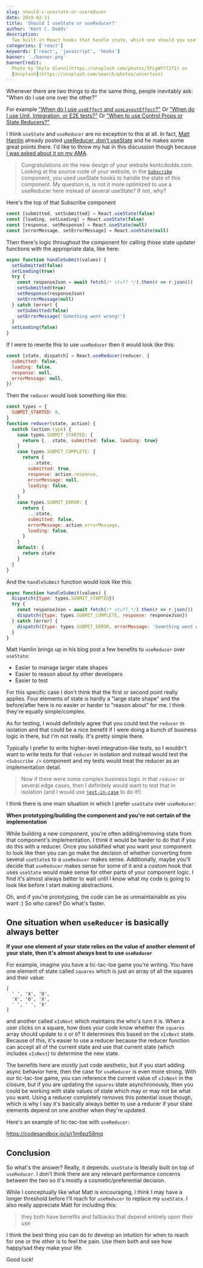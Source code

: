```yaml
---
slug: should-i-usestate-or-usereducer
date: 2019-02-11
title: 'Should I useState or useReducer?'
author: 'Kent C. Dodds'
description:
  Two built-in React hooks that handle state, which one should you use?
categories: ['react']
keywords: ['react', 'javascript', 'hooks']
banner: './banner.png'
bannerCredit:
  Photo by [Kyle Glenn](https://unsplash.com/photos/IFLgWYlT2fI) on
  [Unsplash](https://unsplash.com/search/photos/uncertain)
---
```


Whenever there are two things to do the same thing, people inevitably ask: "When
do I use one over the other?"

For example
["When do I use `useEffect` and `useLayoutEffect`?"](/blog/useeffect-vs-uselayouteffect)
Or
["When do I use Unit, Integration, or E2E tests?"](/blog/unit-vs-integration-vs-e2e-tests)
Or
["When to use Control Props or State Reducers?"](/blog/control-props-vs-state-reducers)

I think `useState` and `useReducer` are no exception to this at all. In fact,
[Matt Hamlin](https://twitter.com/immatthamlin) already posted
[useReducer, don't useState](https://matthamlin.me/blog/usereducer-do-not-usestate)
and he makes some great points there. I'd like to throw my hat in this
discussion though because
[I was asked about it on my AMA](https://github.com/kentcdodds/ama/issues/587).

> Congratulations on the new design of your website kentcdodds.com. Looking at
> the source code of your website, in the
> [`Subscribe`](https://github.com/kentcdodds/kentcdodds.com/blob/ed55aea3a58d24813a59cf72d8ffbdfbd96f769e/src/components/Forms/Subscribe.js)
> component, you used useState hooks to handle the state of this component. My
> question is, is not it more optimized to use a useReducer here instead of
> several useState? If not, why?

Here's the top of that Subscribe component

```jsx
const [submitted, setSubmitted] = React.useState(false)
const [loading, setLoading] = React.useState(false)
const [response, setResponse] = React.useState(null)
const [errorMessage, setErrorMessage] = React.useState(null)
```

Then there's logic throughout the component for calling those state updater
functions with the appropriate data, like here:

```jsx
async function handleSubmit(values) {
  setSubmitted(false)
  setLoading(true)
  try {
    const responseJson = await fetch(/* stuff */).then(r => r.json())
    setSubmitted(true)
    setResponse(responseJson)
    setErrorMessage(null)
  } catch (error) {
    setSubmitted(false)
    setErrorMessage('Something went wrong!')
  }
  setLoading(false)
}
```

If I were to rewrite this to use `useReducer` then it would look like this:

```jsx
const [state, dispatch] = React.useReducer(reducer, {
  submitted: false,
  loading: false,
  response: null,
  errorMessage: null,
})
```

Then the `reducer` would look something like this:

```jsx
const types = {
  SUBMIT_STARTED: 0,
}
function reducer(state, action) {
  switch (action.type) {
    case types.SUBMIT_STARTED: {
      return {...state, submitted: false, loading: true}
    }
    case types.SUBMIT_COMPLETE: {
      return {
        ...state,
        submitted: true,
        response: action.response,
        errorMessage: null,
        loading: false,
      }
    }
    case types.SUBMIT_ERROR: {
      return {
        ...state,
        submitted: false,
        errorMessage: action.errorMessage,
        loading: false,
      }
    }
    default: {
      return state
    }
  }
}
```

And the `handleSubmit` function would look like this:

```jsx
async function handleSubmit(values) {
  dispatch({type: types.SUBMIT_STARTED})
  try {
    const responseJson = await fetch(/* stuff */).then(r => r.json())
    dispatch({type: types.SUBMIT_COMPLETE, response: responseJson})
  } catch (error) {
    dispatch({type: types.SUBMIT_ERROR, errorMessage: 'Something went wrong!'})
  }
}
```

Matt Hamlin brings up in his blog post a few benefits to `useReducer` over
`useState`:

- Easier to manage larger state shapes
- Easier to reason about by other developers
- Easier to test

For this specific case I don't think that the first or second point really
applies. Four elements of state is hardly a "large state shape" and the
before/after here is no easier or harder to "reason about" for me. I think
they're equally simple/complex.

As for testing, I would definitely agree that you could test the `reducer` in
isolation and that could be a nice benefit if I were doing a bunch of business
logic in there, but I'm not really. It's pretty simple there.

Typically I prefer to write higher-level integration-like tests, so I wouldn't
want to write tests for that `reducer` in isolation and instead would test the
`<Subscribe />` component and my tests would treat the reducer as an
implementation detail.

> Now if there were some complex business logic in that `reducer` or several
> edge cases, then I definitely would want to test that in isolation (and I
> would use [`jest-in-case`](https://github.com/atlassian/jest-in-case) to do
> it!).

I think there is one main situation in which I prefer `useState` over
`useReducer`:

**When prototyping/building the component and you're not certain of the
implementation**

While building a new component, you're often adding/removing state from that
component's implementation. I think it would be harder to do that if you do this
with a reducer. Once you solidified what you want your component to look like
then you can go make the decision of whether converting from several `useState`s
to a `useReducer` makes sense. Additionally, maybe you'll decide that
`useReducer` makes sense for some of it and a custom hook that uses `useState`
would make sense for other parts of your component logic. I find it's almost
always better to wait until I know what my code is going to look like before I
start making abstractions.

Oh, and if you're prototyping, the code can be as unmaintainable as you want :)
So who cares? Do what's faster.

## One situation when `useReducer` is basically always better

**If your one element of your state relies on the value of another element of
your state, then it's almost always best to use `useReducer`**

For example, imagine you have a tic-tac-toe game you're writing. You have one
element of state called `squares` which is just an array of all the squares and
their value:

```
[
  ' ', 'X', 'O',
  'X', 'O', 'X',
  ' ', ' ', 'X'
]
```

and another called `xIsNext` which maintains the who's turn it is. When a user
clicks on a square, how does your code know whether the `squares` array should
update to `X` or `O`? It determines this based on the `xIsNext` state. Because
of this, it's easier to use a reducer because the reducer function can accept
all of the current state and use that current state (which includes `xIsNext`)
to determine the new state.

The benefits here are _mostly_ just code aesthetic, but if you start adding
async behavior here, then the case for `useReducer` is even more strong. With
our tic-tac-toe game, you can reference the current value of `xIsNext` in the
closure, but if you are updating the `squares` state asynchronously, then you
could be working with stale values of state which may or may not be what you
want. Using a reducer completely removes this potential issue though, which is
why I say it's basically always better to use a reducer if your state elements
depend on one another when they're updated.

Here's an example of tic-tac-toe with `useReducer`:

https://codesandbox.io/s/r1m6pz58mq

## Conclusion

So what's the answer? Really, it depends. `useState` is literally built on top
of `useReducer`. I don't think there are any relevant performance concerns
between the two so it's mostly a cosmetic/preferential decision.

While I conceptually like what Matt is encouraging, I think I may have a longer
threshold before I'll reach for `useReducer` to replace my `useState`. I also
really appreciate Matt for including this:

> they both have benefits and fallbacks that depend entirely upon their use

I think the best thing you can do to develop an intuition for when to reach for
one or the other is to feel the pain. Use them both and see how happy/sad they
make your life.

Good luck!
